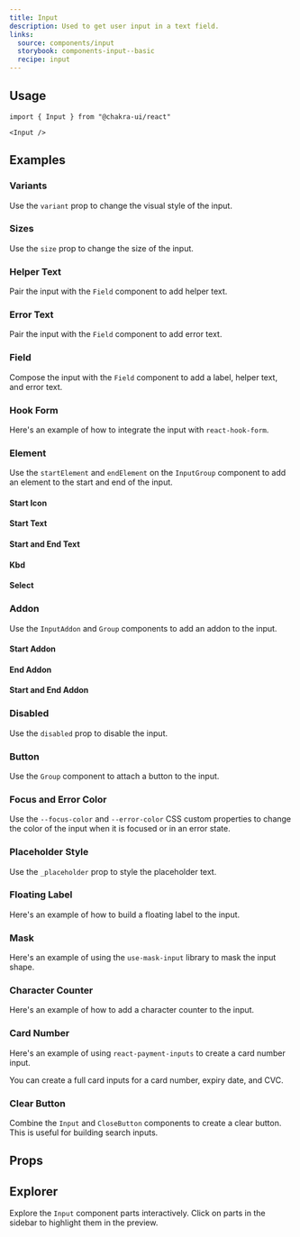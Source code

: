 ```yaml
---
title: Input
description: Used to get user input in a text field.
links:
  source: components/input
  storybook: components-input--basic
  recipe: input
---
```


<ExampleTabs name="input-basic" />

## Usage

```tsx
import { Input } from "@chakra-ui/react"
```

```tsx
<Input />
```

## Examples

### Variants

Use the `variant` prop to change the visual style of the input.

<ExampleTabs name="input-with-variants" />

### Sizes

Use the `size` prop to change the size of the input.

<ExampleTabs name="input-with-sizes" />

### Helper Text

Pair the input with the `Field` component to add helper text.

<ExampleTabs name="input-with-helper-text" />

### Error Text

Pair the input with the `Field` component to add error text.

<ExampleTabs name="input-with-error-text" />

### Field

Compose the input with the `Field` component to add a label, helper text, and
error text.

<ExampleTabs name="input-with-field" />

### Hook Form

Here's an example of how to integrate the input with `react-hook-form`.

<ExampleTabs name="input-with-hook-form" />

### Element

Use the `startElement` and `endElement` on the `InputGroup` component to add an
element to the start and end of the input.

#### Start Icon

<ExampleTabs name="input-with-start-icon" />

#### Start Text

<ExampleTabs name="input-with-start-text" />

#### Start and End Text

<ExampleTabs name="input-with-start-and-end-text" />

#### Kbd

<ExampleTabs name="input-with-kbd" />

#### Select

<ExampleTabs name="input-with-select" />

### Addon

Use the `InputAddon` and `Group` components to add an addon to the input.

#### Start Addon

<ExampleTabs name="input-with-start-addon" />

#### End Addon

<ExampleTabs name="input-with-end-addon" />

#### Start and End Addon

<ExampleTabs name="input-with-start-and-end-addon" />

### Disabled

Use the `disabled` prop to disable the input.

<ExampleTabs name="input-with-disabled" />

### Button

Use the `Group` component to attach a button to the input.

<ExampleTabs name="input-with-end-button" />

### Focus and Error Color

Use the `--focus-color` and `--error-color` CSS custom properties to change the
color of the input when it is focused or in an error state.

<ExampleTabs name="input-with-focus-error-color" />

### Placeholder Style

Use the `_placeholder` prop to style the placeholder text.

<ExampleTabs name="input-with-placeholder-style" />

### Floating Label

Here's an example of how to build a floating label to the input.

<ExampleTabs name="input-with-floating-label" />

### Mask

Here's an example of using the `use-mask-input` library to mask the input shape.

<ExampleTabs name="input-with-mask" />

### Character Counter

Here's an example of how to add a character counter to the input.

<ExampleTabs name="input-with-character-counter" />

### Card Number

Here's an example of using `react-payment-inputs` to create a card number input.

<ExampleTabs name="input-with-card-number" />

You can create a full card inputs for a card number, expiry date, and CVC.

<ExampleTabs name="input-with-card-details" />

### Clear Button

Combine the `Input` and `CloseButton` components to create a clear button. This
is useful for building search inputs.

<ExampleTabs name="input-with-clear-button" />

## Props

<PropTable component="Input" part="Input" />

## Explorer

Explore the `Input` component parts interactively. Click on parts in the sidebar
to highlight them in the preview.

<Explorer name="input-basic" />
